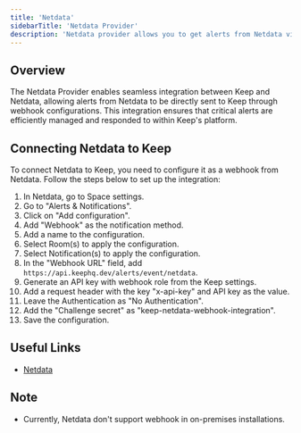 ```yaml
---
title: 'Netdata'
sidebarTitle: 'Netdata Provider'
description: 'Netdata provider allows you to get alerts from Netdata via webhooks.'
---
```


## Overview

The Netdata Provider enables seamless integration between Keep and Netdata, allowing alerts from Netdata to be directly sent to Keep through webhook configurations. This integration ensures that critical alerts are efficiently managed and responded to within Keep's platform.

## Connecting Netdata to Keep

To connect Netdata to Keep, you need to configure it as a webhook from Netdata. Follow the steps below to set up the integration:

1. In Netdata, go to Space settings.
2. Go to "Alerts & Notifications".
3. Click on "Add configuration".
4. Add "Webhook" as the notification method.
5. Add a name to the configuration.
6. Select Room(s) to apply the configuration.
7. Select Notification(s) to apply the configuration.
8. In the "Webhook URL" field, add `https://api.keephq.dev/alerts/event/netdata`.
9. Generate an API key with webhook role from the Keep settings.
10. Add a request header with the key "x-api-key" and API key as the value.
11. Leave the Authentication as "No Authentication".
12. Add the "Challenge secret" as "keep-netdata-webhook-integration".
13. Save the configuration.

## Useful Links

- [Netdata](https://www.netdata.cloud/)

## Note

- Currently, Netdata don't support webhook in on-premises installations.
